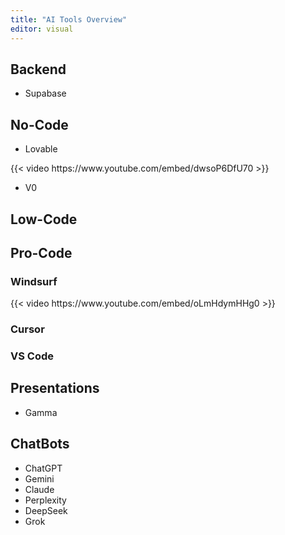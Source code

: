 ```yaml
---
title: "AI Tools Overview"
editor: visual
---
```


## Backend

- Supabase

## No-Code

- Lovable

{{< video https://www.youtube.com/embed/dwsoP6DfU70 >}}

- V0

## Low-Code

## Pro-Code

### Windsurf

{{< video https://www.youtube.com/embed/oLmHdymHHg0 >}}

### Cursor

### VS Code

## Presentations

- Gamma

## ChatBots

- ChatGPT
- Gemini
- Claude
- Perplexity
- DeepSeek
- Grok



